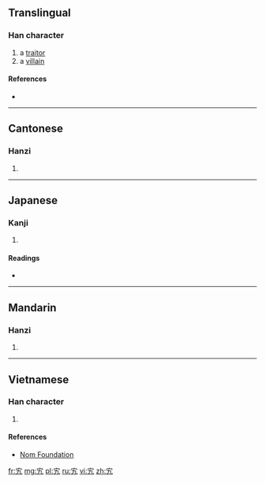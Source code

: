 ==Translingual==

===Han character===
{{Han char|rn=40|rad=宀|as=02|sn=5|four=3041<sub>7</sub>|canj=十大弓 (JKN)|ids=⿱[[宀]][[九]]}}

# a [[traitor]]
# a [[villain]]

====References====
* {{Han ref|kx=0281.150|dkj=07058|dj=0551.150|hdz=20910.040|uh=5B84|ud=23428|bh=C973|bd=51571}}

----

==Cantonese==

===Hanzi===
{{yue-hanzi|jyut=|y=gwai2}}

# {{defn|lang=yue|sort=宀02}}

----

==Japanese==

===Kanji===
{{ja-kanji|grade=|rs=宀02}}

# {{defn|lang=ja|sort=宀02}}

====Readings====
* {{ja-readings|on=[[き]] (ki)|kun=[[みだれ]] (midare), [[みこしま]] (mikoshima)}}

----

==Mandarin==

===Hanzi===
{{cmn-hanzi|pin=[[guǐ]] ([[gui3]]), [[shòu]] ([[shou4]])|wg=kuei<sup>3</sup>, shou<sup>4</sup>}}

# {{defn|lang=cmn|sort=宀02}}

----

==Vietnamese==

===Han character===
{{vi-readings|rs=宀02| hanviet = quỹ}}

# {{defn|lang=vi|sort=宀02}}

====References====
*[http://nomfoundation.org/common/nom_details.php?codepoint=5b84 Nom Foundation]

[[fr:宄]]
[[mg:宄]]
[[pl:宄]]
[[ru:宄]]
[[vi:宄]]
[[zh:宄]]